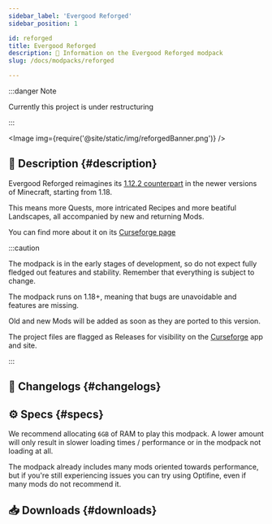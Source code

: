 ```yaml
---
sidebar_label: 'Evergood Reforged'
sidebar_position: 1

id: reforged
title: Evergood Reforged
description: 🌸 Information on the Evergood Reforged modpack
slug: /docs/modpacks/reforged

---
```


:::danger Note

Currently this project is under restructuring

:::

<head>
    <meta content="Evergood Reforged" property="og:title" />
    <meta content="Evergood Team" property="og:site_name" />
    <meta content="🌸 Evergood Reforged reworks its 1.12.2 twin in 1.18, with new mods, complex recipes and quests" property="og:description" />
    <meta content="https://evergoodteam.github.io/docs/modpacks/reforged" property="og:url" />
    <meta content="https://evergoodteam.github.io/img/reforgedIcon.png" property="og:image" />
    <meta content="#d46efA" data-react-helmet="true" name="theme-color" />
    <meta name="twitter:card" content="app" />
</head>


<Image img={require('@site/static/img/reforgedBanner.png')} />

## 📑 Description {#description}

Evergood Reforged reimagines its [1.12.2 counterpart](./evergood.mdx) in the newer versions of Minecraft, starting from 1.18.

This means more Quests, more intricated Recipes and more beatiful Landscapes, all accompanied by new and returning Mods.

You can find more about it on its [Curseforge page](https://www.curseforge.com/minecraft/modpacks/evergoodreforged)

:::caution

The modpack is in the early stages of development, so do not expect fully fledged out features and stability. Remember that everything is subject to change.

The modpack runs on 1.18+, meaning that bugs are unavoidable and features are missing.

Old and new Mods will be added as soon as they are ported to this version.

The project files are flagged as Releases for visibility on the [Curseforge](https://www.curseforge.com/minecraft/modpacks/evergoodreforged) app and site.

:::

## 📰 Changelogs {#changelogs}

<Changelog type="modpacks" project = "reforged" version= "0.1.1"></Changelog>

## ⚙️ Specs {#specs}

We recommend allocating `6GB` of RAM to play this modpack. A lower amount will only result in slower loading times / performance or in the modpack not loading at all.  

The modpack already includes many mods oriented towards performance, but if you're still experiencing issues you can try using Optifine, even if many mods do not recommend it.

## 📥 Downloads {#downloads}


<div className = 'download-div'><Curseforge type ="modpacks" project = "evergoodreforged"/></div>
